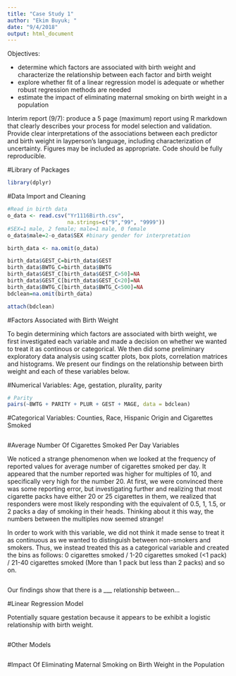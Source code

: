 ```yaml
---
title: "Case Study 1"
author: "Ekim Buyuk; "
date: "9/4/2018"
output: html_document
---
```


Objectives:

- determine which factors are associated with birth weight and characterize the relationship between each factor and birth weight
- explore whether fit of a linear regression model is adequate or whether robust regression methods are needed
- estimate the impact of eliminating maternal smoking on birth weight in a population

Interim report (9/7): produce a 5 page (maximum) report using R markdown that clearly describes your process for model selection and validation. Provide clear interpretations of the associations between each predictor and birth weight in layperson’s language, including characterization of uncertainty. Figures may be included as appropriate. Code should be fully reproducible.

#Library of Packages

```r
library(dplyr)

```

#Data Import and Cleaning

```r
#Read in birth data
o_data <- read.csv("Yr1116Birth.csv", 
                   na.strings=c("9","99", "9999"))
#SEX=1 male, 2 female; male=1 male, 0 female
o_data$male=2-o_data$SEX #binary gender for interpretation

birth_data <- na.omit(o_data)

birth_data$GEST_C=birth_data$GEST
birth_data$BWTG_C=birth_data$BWTG
birth_data$GEST_C[birth_data$GEST_C>50]=NA
birth_data$GEST_C[birth_data$GEST_C<20]=NA
birth_data$BWTG_C[birth_data$BWTG_C<500]=NA
bdclean=na.omit(birth_data)

attach(bdclean)
```

#Factors Associated with Birth Weight

To begin determining which factors are associated with birth weight, we first investigated each variable and made a decision on whether we wanted to treat it as continous or categorical. We then did some preliminary exploratory data analysis using scatter plots, box plots, correlation matrices and histograms. We present our findings on the relationship between birth weight and each of these variables below.

#Numerical Variables: Age, gestation, plurality, parity

```r
# Parity
pairs(~BWTG + PARITY + PLUR + GEST + MAGE, data = bdclean)

```

#Categorical Variables: Counties, Race, Hispanic Origin and Cigarettes Smoked

```r

```


#Average Number Of Cigarettes Smoked Per Day Variables

We noticed a strange phenomenon when we looked at the frequency of reported values for average number of cigarettes smoked per day. It appeared that the number reported was higher for multiples of 10, and specifically very high for the number 20. At first, we were convinced there was some reporting error, but investigating further and realizing that most cigarette packs have either 20 or 25 cigarettes in them, we realized that responders were most likely responding with the equivalent of 0.5, 1, 1.5, or 2 packs a day of smoking in their heads. Thinking about it this way, the numbers between the multiples now seemed strange! 

In order to work with this variable, we did not think it made sense to treat it as continuous as we wanted to distinguish between non-smokers and smokers. Thus, we instead treated this as a categorical variable and created the bins as follows: 0 cigarettes smoked / 1-20 cigarettes smoked (<1 pack) / 21-40 cigarettes smoked (More than 1 pack but less than 2 packs) and so on.

```r

```

Our findings show that there is a ___ relationship between...

#Linear Regression Model 

Potentially square gestation because it appears to be exhibit a logistic relationship with birth weight.

```r

```

#Other Models

```r


```

#Impact Of Eliminating Maternal Smoking on Birth Weight in the Population

```r


```

